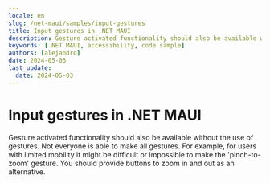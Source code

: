```yaml
---
locale: en
slug: /net-maui/samples/input-gestures
title: Input gestures in .NET MAUI
description: Gesture activated functionality should also be available without the use of gestures.
keywords: [.NET MAUI, accessibility, code sample]
authors: [alejandro]
date: 2024-05-03
last_update:
  date: 2024-05-03
---
```


# Input gestures in .NET MAUI

Gesture activated functionality should also be available without the use of gestures. Not everyone is able to make all gestures. For example, for users with limited mobility it might be difficult or impossible to make the 'pinch-to-zoom' gesture. You should provide buttons to zoom in and out as an alternative.

<CodeSample id="input-gestures" platform="net-maui" locale="en"/>
